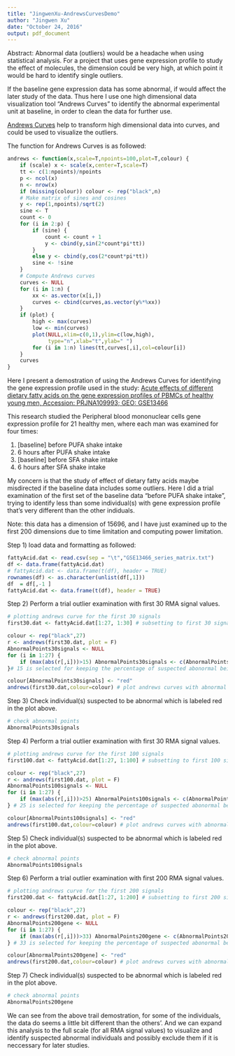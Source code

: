 ```yaml
---
title: "JingwenXu-AndrewsCurvesDemo"
author: "Jingwen Xu"
date: "October 24, 2016"
output: pdf_document
---
```


Abstract: Abnormal data (outliers) would be a headache when using statistical analysis. For a project that uses gene expression profile to study the effect of molecules, the dimension could be very high, at which point it would be hard to identify single outliers. 

If the baseline gene expression data has some abnormal, if would affect the later study of the data. Thus here I use one high dimensional data visualization tool "Andrews Curves" to identify the abnormal experimental unit at baseline, in order to clean the data for further use.

[Andrews Curves](https://www.jstor.org/stable/2528964?seq=1#page_scan_tab_contents) help to transform high dimensional data into curves, and could be used to visualize the outliers.

The function for Andrews Curves is as followed:

```r
andrews <- function(x,scale=T,npoints=100,plot=T,colour) {
    if (scale) x <- scale(x,center=T,scale=T)
    tt <- c(1:npoints)/npoints
    p <- ncol(x)
    n <- nrow(x)
    if (missing(colour)) colour <- rep("black",n)
    # Make matrix of sines and cosines
    y <- rep(1,npoints)/sqrt(2)
    sine <- T
    count <- 0
    for (i in 2:p) {             
        if (sine) {
            count <- count + 1
            y <- cbind(y,sin(2*count*pi*tt))
        }
        else y <- cbind(y,cos(2*count*pi*tt))
        sine <- !sine
    }
    # Compute Andrews curves
    curves <- NULL
    for (i in 1:n) {
        xx <- as.vector(x[i,])
        curves <- cbind(curves,as.vector(y%*%xx))
    }
    if (plot) {
        high <- max(curves)
        low <- min(curves)
        plot(NULL,xlim=c(0,1),ylim=c(low,high),
             type="n",xlab="t",ylab=" ")
        for (i in 1:n) lines(tt,curves[,i],col=colour[i])
    }
    curves
}
```

Here I present a demostration of using the Andrews Curves for identifying the gene expression profile used in the study: [Acute effects of different dietary fatty acids on the gene expression profiles of PBMCs of healthy young men, Accession: PRJNA109993; GEO: GSE13466](https://www.ncbi.nlm.nih.gov/bioproject/PRJNA109993)

This research studied the Peripheral blood mononuclear cells gene expression profile for 21 healthy men, where each man was examined for four times:

1) [baseline] before PUFA shake intake
2) 6 hours after PUFA shake intake
3) [baseline] before SFA shake intake
4) 6 hours after SFA shake intake

My concern is that the study of effect of dietary fatty acids maybe misdirected if the baseline data includes some outliers. Here I did a trial examination of the first set of the baseline data "before PUFA shake intake", trying to identify less than some individual(s) with gene expression profile that's very different than the other indiduals.

Note: this data has a dimension of 15696, and I have just examined up to the first 200 dimensions due to time limitation and computing power limitation.

Step 1) load data and formatting as followed:

```r
fattyAcid.dat <- read.csv(sep = "\t","GSE13466_series_matrix.txt")
df <- data.frame(fattyAcid.dat)
# fattyAcid.dat <- data.frame(t(df), header = TRUE)
rownames(df) <- as.character(unlist(df[,1]))
df  = df[,-1 ]
fattyAcid.dat <- data.frame(t(df), header = TRUE)
```

Step 2) Perform a trial outlier examination with first 30 RMA signal values.

```r
# plotting andrews curve for the first 30 signals
first30.dat <- fattyAcid.dat[1:27, 1:30] # subsetting to first 30 signals

colour <- rep("black",27)
r <- andrews(first30.dat, plot = F)
AbnormalPoints30signals <- NULL
for (i in 1:27) {
    if (max(abs(r[,i]))>15) AbnormalPoints30signals <- c(AbnormalPoints30signals,i)
}# 15 is selected for keeping the percentage of suspected abonormal being less than 15% of the total individual

colour[AbnormalPoints30signals] <- "red" 
andrews(first30.dat,colour=colour) # plot andrews curves with abnormal
```

Step 3) Check individual(s) suspected to be abnormal which is labeled red in the plot above.

```r
# check abnormal points
AbnormalPoints30signals
```

Step 4) Perform a trial outlier examination with first 30 RMA signal values.

```r
# plotting andrews curve for the first 100 signals
first100.dat <- fattyAcid.dat[1:27, 1:100] # subsetting to first 100 signals

colour <- rep("black",27)
r <- andrews(first100.dat, plot = F)
AbnormalPoints100signals <- NULL
for (i in 1:27) {
    if (max(abs(r[,i]))>25) AbnormalPoints100signals <- c(AbnormalPoints100signals,i)
} # 25 is selected for keeping the percentage of suspected abonormal being less than 15% of the total individual

colour[AbnormalPoints100signals] <- "red" 
andrews(first100.dat,colour=colour) # plot andrews curves with abnormal
```

Step 5) Check individual(s) suspected to be abnormal which is labeled red in the plot above.

```r
# check abnormal points
AbnormalPoints100signals
```

Step 6) Perform a trial outlier examination with first 200 RMA signal values.

```r
# plotting andrews curve for the first 200 signals
first200.dat <- fattyAcid.dat[1:27, 1:200] # subsetting to first 200 signals

colour <- rep("black",27)
r <- andrews(first200.dat, plot = F)
AbnormalPoints200gene <- NULL
for (i in 1:27) {
    if (max(abs(r[,i]))>33) AbnormalPoints200gene <- c(AbnormalPoints200gene,i)
} # 33 is selected for keeping the percentage of suspected abonormal being less than 15% of the total individual

colour[AbnormalPoints200gene] <- "red" 
andrews(first200.dat,colour=colour) # plot andrews curves with abnormal
```

Step 7) Check individual(s) suspected to be abnormal which is labeled red in the plot above.

```r
# check abnormal points
AbnormalPoints200gene
```


We can see from the above trail demostration, for some of the individuals, the data do seems a little bit different than the others'. And we can expand this analysis to the full scale (for all RMA signal values) to visualize and identify suspected abnormal individuals and possibly exclude them if it is neccessary for later studies.